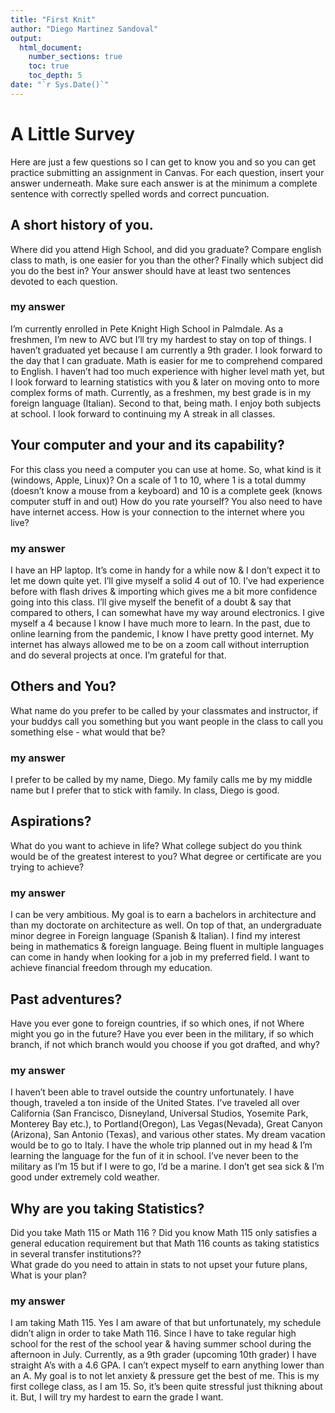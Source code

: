 ```yaml
---
title: "First Knit"
author: "Diego Martinez Sandoval"
output: 
  html_document:
    number_sections: true
    toc: true
    toc_depth: 5
date: "`r Sys.Date()`"   
---
```


# A Little Survey

Here are just a few questions so I can get to know you and so you can get practice submitting an assignment in Canvas.  For each question, insert your answer underneath. Make sure each answer is at the minimum a complete sentence with correctly spelled words and correct puncuation. 

## A short history of you.  
Where did you attend High School, and did you graduate? Compare english class to math, is one easier for you than the other? Finally which subject did you do the best in? Your answer should have at least two sentences devoted to each question.  
  
### my answer     
I'm currently enrolled in Pete Knight High School in Palmdale. As a freshmen, 
I'm new to AVC but I'll try my hardest to stay on top of things. I haven't graduated yet because I am currently a 9th grader. I look forward to the day that I can graduate. Math is easier for me to comprehend compared to English. I haven't had too much experience with higher level math yet, but I look forward to learning statistics with you & later on moving onto to more complex forms of math. Currently, as a freshmen, my best grade is in my foreign language (Italian). Second to that, being math. I enjoy both subjects at school. I look forward to continuing my A streak in all classes.  

     


## Your computer and your and its capability?  
 For this class  you need a computer you can use at home.  So, what kind is it (windows, Apple, Linux)?  On a scale of 1 to 10, where 1 is a total dummy (doesn't know a mouse from a keyboard) and 10 is a complete geek (knows computer stuff in and out) How do you rate yourself?  You also need to have have internet access. How is your connection to the internet where you live?

### my answer   
  I have an HP laptop. It's come in handy for a while now & I don't expect it to let me down quite yet. I'll give myself a solid 4 out of 10. I've had experience before with flash drives & importing which gives me a bit more confidence going into this class. I'll give myself the benefit of a doubt & say that compared to others, I can somewhat have my way around electronics. I give myself a 4 because I know I have much more to learn. In the past, due to online learning from the pandemic, I know I have pretty good internet. My internet has always allowed me to be on a zoom call without interruption and do several projects at once. I'm grateful for that. 
   

## Others and You?   
What name do you prefer to be called by your classmates and instructor, if your buddys call you something but you want people in the class to call you something else - what would that be? 

### my answer     
  
I prefer to be called by my name, Diego. My family calls me by my middle name but I prefer that to stick with family. In class, Diego is good. 
 




## Aspirations?   
What do you want to achieve in life?  What college subject do you think would be of the greatest interest to you? What degree or certificate are you trying to achieve?

### my answer     
  
 I can be very ambitious. My goal is to earn a bachelors in architecture and than my doctorate on architecture as well. On top of that, an undergraduate minor degree in Foreign language (Spanish & Italian). I find my interest being in mathematics & foreign language. Being fluent in multiple languages can come in handy when looking for a job in my preferred field. I want to achieve financial freedom through my education. 




## Past adventures?  
Have you ever gone to foreign countries, if so which ones, if not Where might you go in the future?  Have you ever been in the military, if so which branch, if not which branch would you choose if you got drafted, and why?

### my answer     
  
I haven't been able to travel outside the country unfortunately. I have though, traveled a ton inside of the United States. I've traveled all over California (San Francisco, Disneyland, Universal Studios, Yosemite Park, Monterey Bay etc.), to Portland(Oregon), Las Vegas(Nevada), Great Canyon (Arizona), San Antonio (Texas), and various other states. My dream vacation would be to go to Italy. I have the whole trip planned out in my head & I'm learning the language for the fun of it in school. I've never been to the military as I'm 15 but if I were to go, I'd be a marine. I don't get sea sick & I'm good under extremely cold weather. 




## Why are you taking Statistics?  
Did you take Math 115 or Math 116 ?  Did you know Math 115 only satisfies a general education requirement but that Math 116 counts as taking statistics in several transfer institutions??  
What grade do you need to attain in stats to not upset your future plans, What is your plan?  
 

### my answer     
  
  I am taking Math 115. Yes I am aware of that but unfortunately, my schedule didn't align in order to take Math 116. Since I have to take regular high school for the rest of the school year & having summer school during the afternoon in July. Currently, as a 9th grader (upcoming 10th grader) I have straight A's with a 4.6 GPA. I can't expect myself to earn anything lower than an A. My goal is to not let anxiety & pressure get the best of me. This is my first college class, as I am 15. So, it's been quite stressful just thikning about it. But, I will try my hardest to earn the grade I want. 






  




